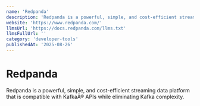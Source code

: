 ```yaml
---
name: 'Redpanda'
description: 'Redpanda is a powerful, simple, and cost-efficient streaming data platform that is compatible with KafkaÂ® APIs while eliminating Kafka complexity.'
website: 'https://www.redpanda.com/'
llmsUrl: 'https://docs.redpanda.com/llms.txt'
llmsFullUrl: ''
category: 'developer-tools'
publishedAt: '2025-08-26'
---
```


# Redpanda

Redpanda is a powerful, simple, and cost-efficient streaming data platform that is compatible with KafkaÂ® APIs while eliminating Kafka complexity.
